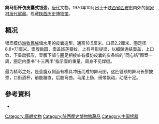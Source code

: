 {{禁止出国(境)展览文物 |
名称 = 舞马衔杯仿皮囊式银壶 |
图片 = [[File:Gilt_silver_jar_with_pattern_of_dancing_horses.jpg|220px]]|
时代 = [[唐朝|唐]] |
出土 = [[陕西省|陕西省]][[西安市|西安市]]（1970年）|
现藏 = [[陕西历史博物馆|陕西历史博物馆]] |
登录 = 2002年 |
}}
'''舞马衔杯仿皮囊式银壶'''，[[唐朝|唐代]]文物。1970年10月出土于[[陕西省|陕西省]][[西安市|西安市]]南郊的[[何家村唐代窖藏|何家村唐代窖藏]]。现藏[[陕西历史博物馆|陕西历史博物馆]]。

==概况==
银壶模仿[[游牧民族|游牧民族]]储水用的皮囊造型，通高18.5厘米，口径2.2厘米、圈足径8.8×7.1厘米。壶腹扁圆，壶盖饰莲瓣纹，上有弓形提梁，以细鍊连结壶盖，上口敛，下呈扁弧形，壶腹下部与圈足相接处有模仿皮囊的皮条结的“同心结”图案一周，圈足内墨书“十三两半”指示壶的重量，周身不见焊缝。

最为精彩之处，是壶腹双侧面有模具冲压而成的舞马图，这匹健硕的舞马长鬃披颈，口衔酒杯，前肢蹦直，后肢弯曲，马尾上扬，绶带飘动，动感十足。
<!---
==注釋==
{{reflist}}
--->

==參考資料==
*{{zh}}{{cite web|url=http://www.china-culture.com.cn/bw/ma/2.htm|title=舞马衔杯仿皮囊式银壶</span>|publisher=中华文苑|date=|accessdate=2009-05-06|archive-date=2012-12-29|archive-url=https://web.archive.org/web/20121229104334/http://www.china-culture.com.cn/bw/ma/2.htm|dead-url=yes}}

{{禁止出境展览文物索引}}
[[Category:唐朝文物|Category:唐朝文物]]
[[Category:陝西歷史博物館藏品|Category:陝西歷史博物館藏品]]
[[Category:中国银器|Category:中国银器]]